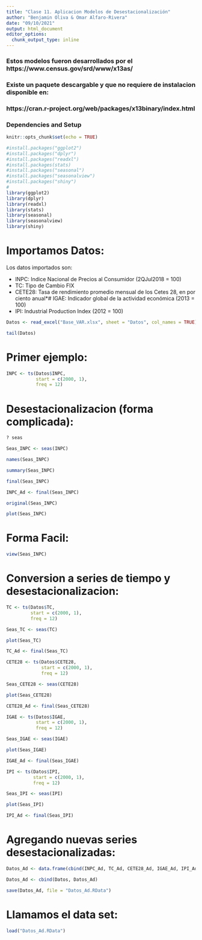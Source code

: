 ```yaml
---
title: "Clase 11. Aplicacion Modelos de Desestacionalización"
author: "Benjamin Oliva & Omar Alfaro-Rivera"
date: "09/10/2021"
output: html_document
editor_options: 
  chunk_output_type: inline
---
```


### Estos modelos fueron desarrollados por el https://www.census.gov/srd/www/x13as/
### Existe un paquete descargable y que no requiere de instalacion disponible en:
### https://cran.r-project.org/web/packages/x13binary/index.html

### Dependencies and Setup
```r
knitr::opts_chunk$set(echo = TRUE)

#install.packages("ggplot2")
#install.packages("dplyr")
#install.packages("readxl")
#install.packages(stats)
#install.packages("seasonal")
#install.packages("seasonalview")
#install.packages("shiny")
# 
library(ggplot2)
library(dplyr)
library(readxl)
library(stats)
library(seasonal)
library(seasonalview)
library(shiny)

```

# Importamos Datos:

Los datos importados son:

* INPC: Indice Nacional de Precios al Consumidor (2QJul2018 = 100)
* TC: Tipo de Cambio FIX 
* CETE28: Tasa de rendimiento promedio mensual de los Cetes 28, en por ciento anual*# IGAE: Indicador global de la actividad económica (2013 = 100)
* IPI: Industrial Production Index (2012 = 100)

```r

Datos <- read_excel("Base_VAR.xlsx", sheet = "Datos", col_names = TRUE)

tail(Datos)

```

# Primer ejemplo:

```r

INPC <- ts(Datos$INPC, 
           start = c(2000, 1), 
           freq = 12)

```

# Desestacionalizacion (forma complicada):

```r

? seas

Seas_INPC <- seas(INPC)

names(Seas_INPC)

summary(Seas_INPC)

```

```r

final(Seas_INPC)
```

```r

INPC_Ad <- final(Seas_INPC)

```

```r

original(Seas_INPC)

```

```r

plot(Seas_INPC)

```

# Forma Facil:

```r

view(Seas_INPC)

```

# Conversion a series de tiempo y desestacionalizacion:

```r

TC <- ts(Datos$TC, 
         start = c(2000, 1),
         freq = 12)

Seas_TC <- seas(TC)

plot(Seas_TC)

TC_Ad <- final(Seas_TC)

```

```r

CETE28 <- ts(Datos$CETE28, 
             start = c(2000, 1), 
             freq = 12)

Seas_CETE28 <- seas(CETE28)

plot(Seas_CETE28)

CETE28_Ad <- final(Seas_CETE28)

```

```r

IGAE <- ts(Datos$IGAE, 
           start = c(2000, 1), 
           freq = 12)

Seas_IGAE <- seas(IGAE)

plot(Seas_IGAE)

IGAE_Ad <- final(Seas_IGAE)

```

```r

IPI <- ts(Datos$IPI, 
          start = c(2000, 1), 
          freq = 12)

Seas_IPI <- seas(IPI)

plot(Seas_IPI)

IPI_Ad <- final(Seas_IPI)

```

# Agregando nuevas series desestacionalizadas:

```r

Datos_Ad <- data.frame(cbind(INPC_Ad, TC_Ad, CETE28_Ad, IGAE_Ad, IPI_Ad))

Datos_Ad <- cbind(Datos, Datos_Ad)

save(Datos_Ad, file = "Datos_Ad.RData")

```

# Llamamos el data set:

```r

load("Datos_Ad.RData")

```

